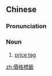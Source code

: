{{also|价格标签}}
==Chinese==
{{zh-forms|s=价格标签|type=22}}

===Pronunciation===
{{zh-pron
|m=jiàgé biāoqiān
|cat=n
}}

===Noun===
{{zh-noun}}

# [[price tag]] {{gloss|the [[tag]] or [[sticker]] attached to a product, displaying its [[price]]}}

[[zh:價格標籤]]